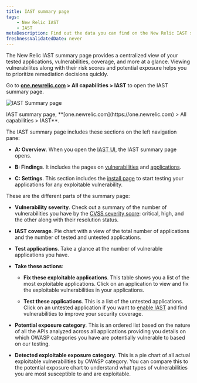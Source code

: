 ```yaml
---
title: IAST summary page
tags:
    - New Relic IAST
    - IAST
metaDescription: Find out the data you can find on the New Relic IAST summary page.
freshnessValidatedDate: never
---
```




The New Relic IAST summary page provides a centralized view of your tested applications, vulnerabilities, coverage, and more at a glance. Viewing vulnerabilites along with their risk scores and potential exposure helps you to prioritize remediation decisions quickly.

Go to **[one.newrelic.com](https://one.newrelic.com) > All capabilities > IAST** to open the IAST summary page.

<img
    title="IAST Summary page"
    alt="IAST Summary page"
    src={iastSummary}
/>

<figcaption>
    IAST summary page, **[one.newrelic.com](https://one.newrelic.com) > All capabilities > IAST**.
</figcaption> 

The IAST summary page includes these sections on the left navigation pane:

- **A: Overview**. When you open the [IAST UI](https://one.newrelic.com/iast/summary), the IAST summary page opens.

- **B: Findings**. It includes the pages on [vulnerabilities](/docs/iast/exploitable-vulns/) and [applications](/docs/iast/applications/).

- **C: Settings**. This section includes the [install page](/docs/iast/install/) to start testing your applications for any exploitable vulnerability.


These are the different parts of the summary page:

- **Vulnerability severity**. Check out a summary of the number of vulnerabilities you have by the [CVSS severity score](/docs/iast/overview/#vuln-severity): critical, high, and the other along with their resolution status.

- **IAST coverage**. Pie chart with a view of the total number of applications and the number of tested and untested applications.

- **Test applications**. Take a glance at the number of vulnerable applications you have.

- **Take these actions**:
    - **Fix these exploitable applications**. This table shows you a list of the most exploitable applications. Click on an application to view and fix the exploitable vulnerabilities in your applications. 
    
    - **Test these applications**. This is a list of the untested applications. Click on an untested application if you want to [enable IAST](/docs/iast/applications/#enable-iast) and find vulnerabilities to improve your security coverage.

- **Potential exposure category**. This is an ordered list based on the nature of all the APIs analyzed across all applications providing you details on which OWASP categories you have are potentially vulnerable to based on our testing.

- **Detected exploitable exposure category**. This is a pie chart of all actual exploitable vulnerabilities by OWASP category. You can compare this to the potential exposure chart to understand what types of vulnerabilities you are most susceptible to and are exploitable.


